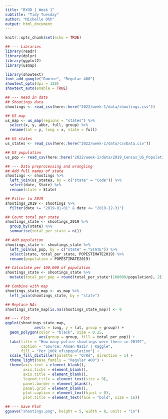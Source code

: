 ```yaml
---
title: "BYOD | Week 1"
subtitle: "Tidy Tuesday"
author: "Michelle Ohh"
output: html_document
---
```


```r
knitr::opts_chunk$set(echo = TRUE)
```

```r
## --- Libraries
library(readr)
library(dplyr)
library(ggplot2)
library(usmap)

library(showtext)
font_add_google("Domine", "Regular 400")
showtext_opts(dpi = 120)
showtext_auto(enable = TRUE)
```

```r
## --- Read in data
## Shootings data
shootings <- read_csv(here::here("2022/week-1/data/shootings.csv"))

## US map
us_map <- us_map(regions = "states") %>% 
  select(x, y, abbr, full, group) %>% 
  rename(lat = y, long = x, state = full)

## US states
us_states <- read_csv(here::here("2022/week-1/data/csvData.csv"))

## US population
us_pop <- read_csv(here::here("2022/week-1/data/2019_Census_US_Population_Data_By_State_Lat_Long.csv"))
```

```r
## --- Data preprocessing and wrangling
## Add full names of state
shootings <- shootings %>%
  left_join(us_states, by = c("state" = "Code")) %>%
  select(date, State) %>%
  rename(state = State)

## Filter to 2019
shootings_2019 <- shootings %>% 
  filter(date >= "2019-01-01" & date <= "2019-12-31") 

## Count total per state
shootings_state <- shootings_2019 %>%
  group_by(state) %>%
  summarise(total_per_state = n())

## Add population
shootings_state <- shootings_state %>%
  left_join(us_pop, by = c("state" = "STATE")) %>%
  select(state, total_per_state, POPESTIMATE2019) %>%
  rename(population = POPESTIMATE2019)

## Calculate per 100,000 of population
shootings_state <- shootings_state %>%
  mutate(total_per_pop = round(total_per_state*(100000/population), 2))

## Combine with map
shootings_state_map <- us_map %>% 
  left_join(shootings_state, by = "state")

## Replace NAs
shootings_state_map[is.na(shootings_state_map)] <- 0
```

```r
## --- Plot
ggplot(shootings_state_map, 
             aes(x = long, y = lat, group = group)) + 
  geom_polygon(color = "black", size = 0.25, 
               aes(group = group, fill = total_per_pop)) + 
  labs(title = "How many police shootings were there in 2019?",
       caption = "Source: Ahsen Nazir | Kaggle",
       fill = "Per 100k of\npopulation") +
  scale_fill_distiller(palette = "OrRd", direction = 1) +
  theme_light(base_family = "Regular 400") +
  theme(axis.text = element_blank(),
        axis.ticks = element_blank(),
        axis.title = element_blank(),
        legend.title = element_text(size = 9),
        panel.border = element_blank(),
        panel.grid = element_blank(),
        plot.caption = element_text(hjust = 0),
        plot.title = element_text(face = "bold", size = 16))

## --- Save Plot
ggsave("shootings.png", height = 5, width = 8, units = "in")
```
